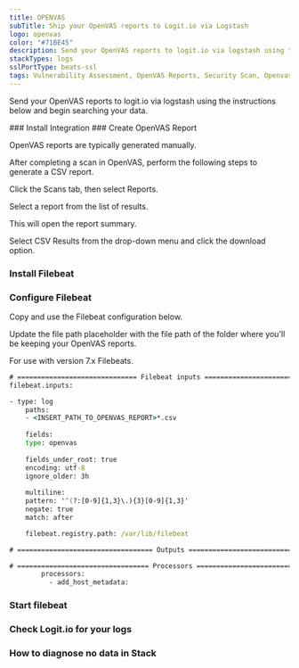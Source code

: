```yaml
---
title: OPENVAS
subTitle: Ship your OpenVAS reports to Logit.io via Logstash
logo: openvas
color: "#71BE45"
description: Send your OpenVAS reports to logit.io via logstash using the instructions below and begin searching your data
stackTypes: logs
sslPortType: beats-ssl
tags: Vulnerability Assessment, OpenVAS Reports, Security Scan, Openvas
---
```


Send your OpenVAS reports to logit.io via logstash using the instructions below and begin searching your data.

<Steps>
  ### Install Integration
  <InstallIntegration/>
  ### Create OpenVAS Report

  OpenVAS reports are typically generated manually.

  After completing a scan in OpenVAS, perform the following steps to generate a CSV report.

  Click the Scans tab, then select Reports.

  Select a report from the list of results.

  This will open the report summary. 

  Select CSV Results from the drop-down menu and click the download option.

  ### Install Filebeat

  <InstallFilebeat />

  ### Configure Filebeat

  Copy and use the Filebeat configuration below.

  Update the file path placeholder with the file path of the folder where you'll be keeping your OpenVAS reports.

  <Callout type="warning">For use with version 7.x Filebeats.</Callout>

  ```cmd copy
  # ============================== Filebeat inputs ==============================
  filebeat.inputs:

  - type: log
      paths:
      - <INSERT_PATH_TO_OPENVAS_REPORT>*.csv
      
      fields:
      type: openvas
      
      fields_under_root: true
      encoding: utf-8
      ignore_older: 3h
      
      multiline:
      pattern: '^(?:[0-9]{1,3}\.){3}[0-9]{1,3}'
      negate: true
      match: after

      filebeat.registry.path: /var/lib/filebeat

  # ================================== Outputs ===================================
  ```
  <ConfigureOutput />

  ```cmd copy
  # ================================= Processors =================================
          processors:
            - add_host_metadata:
  ```

  ### Start filebeat

  <StartFilebeat />

  ### Check Logit.io for your logs
  <LaunchStack utmMedium="logs" utmCampaign="openvas" source="openvas" />

  ### How to diagnose no data in Stack

  <DiagnoseNoData />
</Steps>